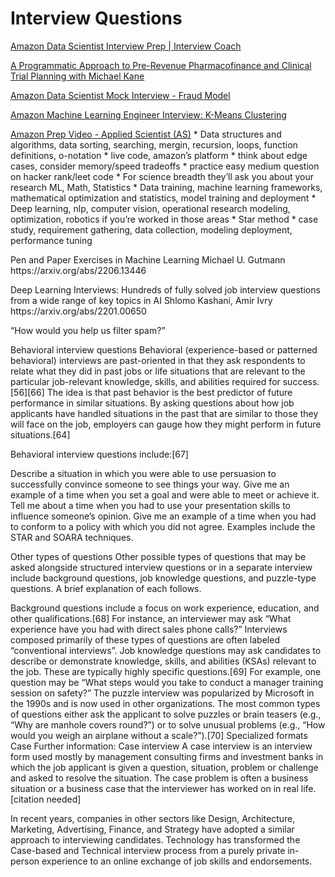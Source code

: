 # Interview Questions  {.unnumbered}

[Amazon Data Scientist Interview Prep | Interview Coach](https://www.youtube.com/watch?v=0kdthwyye2I)

[A Programmatic Approach to Pre-Revenue Pharmacofinance and Clinical Trial Planning with Michael Kane](https://www.youtube.com/watch?v=AC-f8Y7ufHM)

[Amazon Data Scientist Mock Interview - Fraud Model](https://www.youtube.com/watch?v=68I67w63IpY)

[Amazon Machine Learning Engineer Interview: K-Means Clustering](https://www.youtube.com/watch?v=xKZHH-UOsUM&t=1231s)

[Amazon Prep Video - Applied Scientist (AS)](https://www.youtube.com/watch?v=Y4qYcglrYnI)
* Data structures and algorithms, data sorting, searching, mergin, recursion, loops, function definitions, o-notation
* live code, amazon's platform
* think about edge cases, consider memory/speed tradeoffs
* practice easy medium question on hacker rank/leet code
* For science breadth they'll ask you about your research ML, Math, Statistics
* Data training, machine learning frameworks, mathematical optimization and statistics, model training and deployment
* Deep learning, nlp, computer vision, operational research modeling, optimization, robotics if you're worked in those areas
* Star method
* case study, requirement gathering, data collection, modeling deployment, performance tuning


Pen and Paper Exercises in Machine Learning
Michael U. Gutmann
https://arxiv.org/abs/2206.13446


Deep Learning Interviews: Hundreds of fully solved job interview questions from a wide range of key topics in AI
Shlomo Kashani, Amir Ivry
https://arxiv.org/abs/2201.00650



"How would you help us filter spam?"

Behavioral interview questions
Behavioral (experience-based or patterned behavioral) interviews are past-oriented in that they ask respondents to relate what they did in past jobs or life situations that are relevant to the particular job-relevant knowledge, skills, and abilities required for success.[56][66] The idea is that past behavior is the best predictor of future performance in similar situations. By asking questions about how job applicants have handled situations in the past that are similar to those they will face on the job, employers can gauge how they might perform in future situations.[64]

Behavioral interview questions include:[67]

Describe a situation in which you were able to use persuasion to successfully convince someone to see things your way.
Give me an example of a time when you set a goal and were able to meet or achieve it.
Tell me about a time when you had to use your presentation skills to influence someone's opinion.
Give me an example of a time when you had to conform to a policy with which you did not agree.
Examples include the STAR and SOARA techniques.

Other types of questions
Other possible types of questions that may be asked alongside structured interview questions or in a separate interview include background questions, job knowledge questions, and puzzle-type questions. A brief explanation of each follows.

Background questions include a focus on work experience, education, and other qualifications.[68] For instance, an interviewer may ask "What experience have you had with direct sales phone calls?" Interviews composed primarily of these types of questions are often labeled "conventional interviews".
Job knowledge questions may ask candidates to describe or demonstrate knowledge, skills, and abilities (KSAs) relevant to the job. These are typically highly specific questions.[69] For example, one question may be "What steps would you take to conduct a manager training session on safety?"
The puzzle interview was popularized by Microsoft in the 1990s and is now used in other organizations. The most common types of questions either ask the applicant to solve puzzles or brain teasers (e.g., "Why are manhole covers round?") or to solve unusual problems (e.g., "How would you weigh an airplane without a scale?").[70]
Specialized formats
Case
Further information: Case interview
A case interview is an interview form used mostly by management consulting firms and investment banks in which the job applicant is given a question, situation, problem or challenge and asked to resolve the situation. The case problem is often a business situation or a business case that the interviewer has worked on in real life.[citation needed]

In recent years, companies in other sectors like Design, Architecture, Marketing, Advertising, Finance, and Strategy have adopted a similar approach to interviewing candidates. Technology has transformed the Case-based and Technical interview process from a purely private in-person experience to an online exchange of job skills and endorsements.
